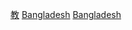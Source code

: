 {{Commons_category}}
{{Category_main}}

[[Category:孟加拉國文化|教]]
[[Category:南亞教育|Bangladesh]]
[[Category:亚洲各国教育|Bangladesh]]